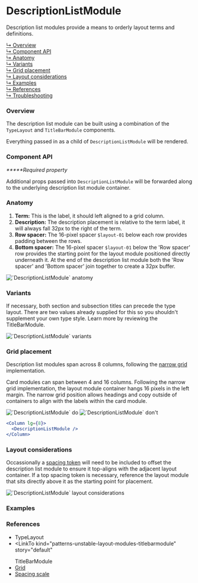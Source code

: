 





# DescriptionListModule

Description list modules provide a means to orderly layout terms and definitions.

[↳ Overview](#overview)  
[↳ Component API](#component-api)  
[↳ Anatomy](#anatomy)  
[↳ Variants](#variants)  
[↳ Grid placement](#grid-placement)  
[↳ Layout considerations](#layout-considerations)  
[↳ Examples](#examples)  
[↳ References](#references)  
[↳ Troubleshooting](#troubleshooting)

### Overview

The description list module can be built using a combination of the <LinkTo kind="components-typelayout" story="default">`TypeLayout`</LinkTo> and <LinkTo kind="patterns-unstable-layout-modules-titlebarmodule" story="default">`TitleBarModule`</LinkTo> components.

Everything passed in as a child of `DescriptionListModule` will be rendered.

<Canvas>
  <Story
    id="patterns-unstable-layout-modules-descriptionlistmodule--default"
    parameters={parameters}
  />
</Canvas>

### Component API

<ArgsTable />

_**\***Required property_

Additional props passed into `DescriptionListModule` will be forwarded along to the underlying description list module container.

### Anatomy

1. **Term:** This is the label, it should left aligned to a grid column.
2. **Description:** The description placement is relative to the term label, it will always fall 32px to the right of the term.
3. **Row spacer:** The 16-pixel spacer `$layout-01` below each row provides padding between the rows.
4. **Bottom spacer:** The 16-pixel spacer `$layout-01` below the 'Row spacer' row provides the starting point for the layout module positioned directly underneath it. At the end of the description list module both the 'Row spacer' and 'Bottom spacer' join together to create a 32px buffer.

<img alt="`DescriptionListModule` anatomy" src={anatomy} />

### Variants

If necessary, both section and subsection titles can precede the type layout. There are two values already supplied for this so you shouldn't supplement your own type style. Learn more by reviewing the <LinkTo kind="patterns-unstable-layout-modules-titlebarmodule" story="default" > TitleBarModule. </LinkTo>

<img alt="`DescriptionListModule` variants" src={variants} />

<Source id="patterns-unstable-layout-modules-descriptionlistmodule--variant" />

### Grid placement

Description list modules span across 8 columns, following the [narrow grid](https://react.carbondesignsystem.com/?path=/docs/grid--narrow) implementation.

Card modules can span between 4 and 16 columns. Following the narrow grid implementation, the layout module container hangs 16 pixels in the left margin. The narrow grid position allows headings and copy outside of containers to align with the labels within the card module.

<Row>
  <Column>
    <img alt="`DescriptionListModule` do" src={doImage} />
  </Column>

  <Column>
    <img alt="`DescriptionListModule` don't" src={dont} />
  </Column>
</Row>

```jsx
<Column lg={8}>
  <DescriptionListModule />
</Column>
```

### Layout considerations

Occassionally a [spacing token](https://carbondesignsystem.com/guidelines/spacing/overview#spacing-scale) will need to be included to offset the description list module to ensure it top-aligns with the adjacent layout container. If a top spacing token is necessary, reference the layout module that sits directly above it as the starting point for placement.

<img
  alt="`DescriptionListModule` layout considerations"
  src={layoutConsiderations}
/>

### Examples

<Row>
  <Detail />
  <Overview />
</Row>

### References

- <LinkTo kind="components-typelayout" story="default">
    TypeLayout
  </LinkTo>
- <LinkTo
    kind="patterns-unstable-layout-modules-titlebarmodule"
    story="default"
  >
    TitleBarModule
  </LinkTo>
- [Grid](https://react.carbondesignsystem.com/?path=/docs/grid--narrow)
- [Spacing scale](https://carbondesignsystem.com/guidelines/spacing/overview#spacing-scale)

<Troubleshooting />
